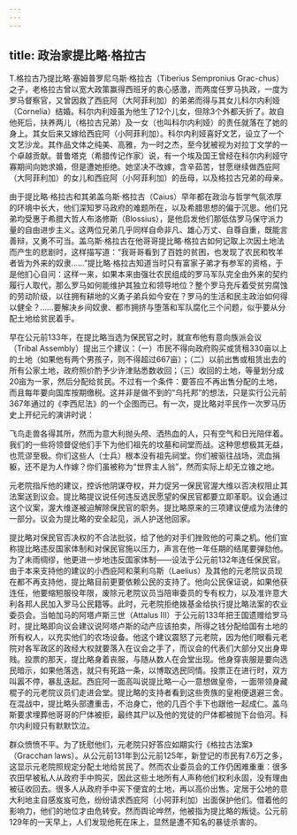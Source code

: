 ```yaml
---
---
---
```

title: 政治家提比略·格拉古
---




T.格拉古乃提比略·塞姆普罗尼乌斯·格拉古（Tiberius Sempronius Grac-chus）之子，老格拉古曾以宽大政策赢得西班牙的衷心感激，而两度任罗马执政，一度为罗马督察官，又曾因救了西庇阿（大阿菲利加）的弟弟而得与其女儿科尔内利娅（Cornelia）结婚。科尔内利娅虽为他生了12个儿女，但除3个外都夭折了。故自他死后，扶养两儿（格拉古兄弟）及一女（也叫科尔内利娅）的责任就落在了她的身上。其女后来又嫁给西庇阿（小阿菲利加）。科尔内利娅喜好文艺，设立了一个文艺沙龙。其作品文体之纯美、高雅，为一时之杰，至今犹被视为对拉丁文学的一个卓越贡献。普鲁塔克（希腊传记作家）说，有一个埃及国王曾经在科尔内利娅守寡期间向她求婚，但是遭她拒绝。她坚决不改嫁，含辛茹苦，甘愿继续做西庇阿（大阿菲利加）的女儿和西庇阿（小阿菲利加）的岳母，以及格拉古兄弟的母亲。

由于提比略·格拉古和其弟盖乌斯·格拉古（Caius）早年都在政治与哲学气氛浓厚的环境中长大，他们深知罗马政府的难题所在，以及希腊思想的偏于沉思。他们兄弟均受惠于希腊大哲人布洛修斯（Blossius），是他启发他们那低估罗马保守派力量的自由进步主义。这两位兄弟几乎同样自命非凡、雄心万丈、自尊自重，既能言善辩，又勇不可当。盖乌斯·格拉古在他哥哥提比略·格拉古如何记取上次因土地法而产生的悲剧时，这样描写道：“我哥哥看到了百姓的贫困，也发现了农民和牧羊者皆为外来的奴隶……”提比略·格拉古知道当时只有富家子弟才有参军的资格，于是他扪心自问：这样一来，如果本来由强壮农民组成的罗马军队完全由外来的契约履行人取代，那么罗马如何能维护其独立和领导地位？整个罗马充斥着受贫穷腐蚀的劳动阶级，以往拥有耕地的义勇子弟兵如今安在？罗马的生活和民主政治如何得以健全？……要解决乡间奴隶、都市拥挤与堕落和军队腐化三个问题，似乎要从分配土地给贫民着手。

早在公元前133年，在提比略当选为保民官之时，就宣布他有意向族派会议（Tribal Assembly）提出三个建议：（一）市民不得向政府购买或赁租330亩以上的土地（如果他有两个男孩子，则不得超过667亩）；（二）以前出售或租赁出去的所有公家土地，政府照价酌予少许津贴悉数收回；（三）收回的土地，等量划分成20亩为一家，然后分配给贫民。不过有一个条件：要答应不再出售分配的土地，而且每年要向国库按期缴税。这并非是做不到的“乌托邦”的想法，只是实行公元前367年通过的《李西尼法》的一个企图而已。有一次，提比略对平民作一次罗马历史上开纪元的演讲时说：

飞鸟走兽各得其所，然而为意大利抛头颅、洒热血的人，只有空气和日光陪伴着。我们的一些将领督促他们手下为他们祖先的坟墓和祠堂而战。这种思想极其无益，也荒谬至极。你们这些人（士兵）根本没有祖先祠堂。你们被驱往战场，流血捐躯，还不是为人作嫁？你们虽被称为“世界主人翁”，然而实际上却无立锥之地。



元老院指斥他的建议，控诉他阴谋夺权，并力促另一保民官渥大维以否决权阻止其法案送到议会。提比略提议说任何违反选民愿望的保民官都要立即革职。议会通过这个议案，渥大维遂被迫解除保民官的职务。提比略原来的三项建议便成为法律的一部分。议会为提比略的安全起见，派人护送他回家。

提比略对保民官否决权的不合法批驳，给了他的对手们挫败他的可乘之机。他们宣称提比略违反国家体制和对保民官施以压力，声言在他一年任期的结尾要弹劾他。为了未雨绸缪，他更进一步地违反国家体制——设法于公元前132年连任保民官。由于本来支持他的建议的小西庇阿和莱利乌斯（Laelius）及其他的元老院议员现在都不再支持他，提比略目前更要依赖公民的支持了。他向公民保证说，如果他获连任，他要缩短服役年限，废除元老院议员当陪审委员的专有权力，以及准许意大利各邦人民加入罗马公民籍等。此时，元老院拒绝拨基金给执行提比略法案的农业委员会。当帕加马的阿塔卢斯三世（Attalus III）于公元前133年把王国遗赠给罗马时，提比略即向议会建议说阿塔卢斯的动产应该拍卖，所得之钱分配给国有土地的所有权人，以充实他们的农场设备。他这个建议震怒了元老院，因为他们眼看元老院对各军政区的政经大权就要落入在议会之手了，而议会的代表们大部分又出身卑贱。投票的那天，提比略身着丧服，与随从数人在会堂出现。他身穿丧服是要向选民暗示，如果他落选，就只有死路一条，以博取选民同情。投票正在进行时，双方叫嚣不停，暴乱迭起。西庇阿一面高叫说提比略一心一意想做皇帝，一面带领身藏棍子的元老院议员们走进会堂。提比略的支持者看到这些贵族的皇袍便退避三舍。在混战中，提比略头部遭重击，不治身亡，他的几百个手下也跟他一起成仁。盖乌斯要求埋葬他哥哥的尸体被拒，最终其尸以及他的党徒的尸体都被抛下台伯河。科尔内利娅只有默默饮泣。

群众愤愤不平。为了抚慰他们，元老院只好答应如期实行《格拉古法案》（Gracchan laws）。从公元前131年到公元前125年，新登记的市民有7.6万之多，这显示元老院照规定分配土地给贫民了。然而农业委员会的工作仍困难重重：很多农田早被私人从政府手中购买，因此这些土地所有人声称他们权利永固，没有理由被征收回去。很多人从政府手中买下便宜的土地，再以高价出售。定居于公地的意大利地主自感岌岌可危，纷纷请求西庇阿（小阿菲利加）出面保护他们。借着他的影响力，他们的地位才由危转安。然而舆论哗然，他被指为提比略的叛徒。公元前129年的一天早上，人们发现他死在床上，显然是遭不知名的暴徒杀害的。